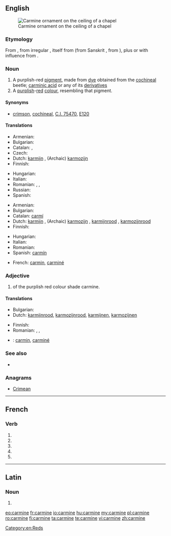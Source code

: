 {{also|Carmine|carminé}}
==English==
[[File:Vordan Karmir (Cochineal Red) ornament on the ceiling of S. Grigor Chapel, Noravank monastery.jpg|thumb|Carmine ornament on the ceiling of a chapel]]

===Etymology===
From {{etyl|fr|en}} {{term|carmin|lang=fr}}, from irregular {{etyl|ML.|en}} {{term|carminium|lang=la}}, itself from {{etyl|ar|en}} {{term|قرمز||crimson, [[kermes]]|lang=ar|sc=Arab|tr=qirmiz}} (from Sanskrit {{term|कृमिज|tr=kṛmija|lang=sa||produced by worms}}, from {{term|कृमि||worm, insect|sc=Deva|tr=kṛ́mi|lang=sa}}), plus or with influence from {{etyl|la|en}} {{term|minium|lang=la}}.

===Noun===
{{en-noun}}

# A purplish-red [[pigment]], made from [[dye]] obtained from the [[cochineal]] beetle; [[carminic acid]] or any of its [[derivative]]s
# A [[purplish]]-[[red]] [[colour]], resembling that pigment.
#: {{color panel|7F3A3F}}

====Synonyms====
* {{sense|pigment}} [[crimson]], [[cochineal]], [[C.I. 75470]], [[E120]]

====Translations====
{{trans-top|purplish-red pigment}}
* Armenian: {{t|hy|որդան կարմիր|tr=ordan karmir}}
* Bulgarian: {{t|bg|кармин}}
* Catalan: {{t|ca|carmí|m}}, {{t|ca|grana|m}}
* Czech: {{t+|cs|karmín|m}}
* Dutch: [[karmijn]] {{n}}, (Archaic) [[karmozijn]] {{n}}
* Finnish: {{t+|fi|karmiini}}
{{trans-mid}}
* Hungarian: {{t+|hu|kármin}}
* Italian: {{t+|it|carminio}}
* Romanian: {{t+|ro|carmin|n}}, {{t+|ro|cârmâz|n}}, {{t+|ro|coșenilă|f}}
* Russian: {{t+|ru|кармин|m|sc=Cyrl|tr=karmín}}
* Spanish: {{t+|es|carmín}}
{{trans-bottom}}

{{trans-top|purplish-red colour}}
* Armenian: {{t|hy|որդան կարմիր|tr=ordan karmir}}
* Bulgarian: {{t|bg|тъмночервен цвят}}
* Catalan: [[carmí]]
* Dutch: [[karmijn]] {{n}}, (Archaic) [[karmozijn]] {{n}}, [[karmijnrood]] {{n}}, [[karmozijnrood]] {{n}}
* Finnish: {{t|fi|karmiininpunainen}}
{{trans-mid}}
* Hungarian: {{t+|hu|kármin}}
* Italian: {{t+|it|carminio}}
* Romanian: {{t+|ro|carmin}}
* Spanish: [[carmín]]
{{trans-bottom}}

{{checktrans}}
<!--Remove this section once all of the translations below have been moved into the tables above.-->
* French: [[carmin]], [[carminé]]

===Adjective===
{{head|en|adjective}}

# of the purplish red colour shade carmine.

====Translations====
{{trans-top|of the purplish red colour shade carmine}}
* Bulgarian: {{t+|bg|тъмночервен}}
* Dutch: [[karmijnrood]], [[karmozijnrood]], [[karmijnen]], [[karmozijnen]]
{{trans-mid}}
* Finnish: {{t|fi|karmiininpunainen}}
* Romanian: {{t+|ro|carmin}}, {{t|ro|stacojiu}}, {{t+|ro|cârmâziu}}
{{trans-bottom}}

{{checktrans-top}}
<!--Remove this section once all of the translations below have been moved into the tables above.-->
* {{ttbc|fr}}: [[carmin]], [[carminé]]
{{trans-bottom}}

===See also===
* {{list:reds/en}}

===Anagrams===
* [[Crimean#English|Crimean]]

[[Category:en:Reds]]

----

==French==

===Verb===
{{fr-verb-form}}

# {{conjugation of|carminer||1|s|pres|ind|lang=fr}}
# {{conjugation of|carminer||3|s|pres|ind|lang=fr}}
# {{conjugation of|carminer||1|s|pres|sub|lang=fr}}
# {{conjugation of|carminer||3|s|pres|sub|lang=fr}}
# {{conjugation of|carminer||2|s|imp|lang=fr}}
----

==Latin==

===Noun===
{{la-noun-form|carmine}}

# {{inflection of|carmen||abl|s|lang=la}}

[[eo:carmine]]
[[fr:carmine]]
[[io:carmine]]
[[hu:carmine]]
[[my:carmine]]
[[pl:carmine]]
[[ro:carmine]]
[[fi:carmine]]
[[ta:carmine]]
[[te:carmine]]
[[vi:carmine]]
[[zh:carmine]]